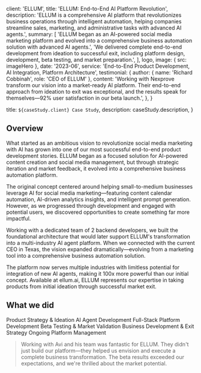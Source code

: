 
  client: 'ELLUM',
  title: 'ELLUM: End-to-End AI Platform Revolution',
  description:
    'ELLUM is a comprehensive AI platform that revolutionizes business operations through intelligent automation, helping companies streamline sales, marketing, and administrative tasks with advanced AI agents.',
  summary: [
    'ELLUM began as an AI-powered social media marketing platform and evolved into a comprehensive business automation solution with advanced AI agents.',
    'We delivered complete end-to-end development from ideation to successful exit, including platform design, development, beta testing, and market preparation.',
  ],
  logo,
  image: { src: imageHero },
  date: '2023-06',
  service: 'End-to-End Product Development, AI Integration, Platform Architecture',
  testimonial: {
    author: { name: 'Richard Cobbinah', role: 'CEO of ELLUM' },
    content:
      'Working with Nexprove transform our vision into a market-ready AI platform. Their end-to-end approach from ideation to exit was exceptional, and the results speak for themselves—92% user satisfaction in our beta launch.',
  },
}

  title: `${caseStudy.client} Case Study`,
  description: caseStudy.description,
}

## Overview

What started as an ambitious vision to revolutionize social media marketing with AI has grown into one of our most successful end-to-end product development stories. ELLUM began as a focused solution for AI-powered content creation and social media management, but through strategic iteration and market feedback, it evolved into a comprehensive business automation platform.

The original concept centered around helping small-to-medium businesses leverage AI for social media marketing—featuring content calendar automation, AI-driven analytics insights, and intelligent prompt generation. However, as we progressed through development and engaged with potential users, we discovered opportunities to create something far more impactful.

Working with a dedicated team of 2 backend developers, we built the foundational architecture that would later support ELLUM's transformation into a multi-industry AI agent platform. When we connected with the current CEO in Texas, the vision expanded dramatically—evolving from a marketing tool into a comprehensive business automation solution.

The platform now serves multiple industries with limitless potential for integration of new AI agents, making it 100x more powerful than our initial concept. Available at ellum.ai, ELLUM represents our expertise in taking products from initial ideation through successful market exit.

## What we did

<TagList>
  <TagListItem>Product Strategy & Ideation</TagListItem>
  <TagListItem>AI Agent Development</TagListItem>
  <TagListItem>Full-Stack Platform Development</TagListItem>
  <TagListItem>Beta Testing & Market Validation</TagListItem>
  <TagListItem>Business Development & Exit Strategy</TagListItem>
  <TagListItem>Ongoing Platform Management</TagListItem>
</TagList>

<Blockquote
  author={{ name: 'Richard Cobbinah', role: 'CEO of ELLUM' }}
  image={{ src: imageEmilySelman }}
>
  Working with Avi and his team was fantastic for ELLUM. They didn't just build our platform—they helped us envision and execute a complete business transformation. The beta results exceeded our expectations, and we're thrilled about the market potential.
</Blockquote>

<StatList>
  <StatListItem value="92%" label="User satisfaction rate" />
  <StatListItem value="50+" label="Beta pilot users" />
  <StatListItem value="100x" label="Platform enhancement" />
  <StatListItem value="Multi" label="Industries served" />
</StatList>

